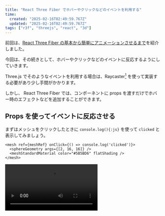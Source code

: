 ```yaml
---
title: "React Three Fiber でホバーやクリックなどのイベントを利用する"
time:
  created: "2025-02-16T02:49:59.767Z"
  updated: "2025-02-16T02:49:59.767Z"
tags: ["r3f", "threejs", "react", "3d"]
---
```


前回は、[React Three Fiber の基本から簡単にアニメーションさせるまで](/blog/introducing-r3f)を紹介しました。

今回は、その続きとして、ホバーやクリックなどのイベントに反応するようにしていきます。

Three.js でそのようなイベントを利用する場合は、Raycaster[^1] を使って実装する必要があり少し手間がかかります。

[^1]: [Raycaster – three.js docs](https://threejs.org/docs/#api/en/core/Raycaster): Raycasting is used for mouse picking (working out what objects in the 3d space the mouse is over) amongst other things.

しかし、 React Three Fiber では、コンポーネントに props を渡すだけでホバー時のエフェクトなどを追加することができます。

## Props を使ってイベントに反応させる

まずはメッシュをクリックしたときに `console.log(){:js}` を使って `clicked` と表示してみましょう。

```tsx title="src/App.tsx" {1}
<mesh ref={meshRef} onClick={() => console.log('clicked')}>
  <sphereGeometry args={[2, 16, 16]} />
  <meshStandardMaterial color="#5B5BD6" flatShading />
</mesh>
```

<Video loop src="/blog/images/r3f-event-interaction/video1.mp4" />

これだけです。めちゃくちゃ簡単ですね。

ホバー時のエフェクトを追加したい場合は `onPointerEnter` を使います。

```tsx
<mesh ref={meshRef} onPointerEnter={() => console.log('hovered')}>
```

<Video loop src="/blog/images/r3f-event-interaction/video2.mp4" />

`console.log(){:js}` だけではつまらないので、ホバー時にメッシュの見た目を変更してみましょう。

このようなケースでは、React state を一緒に利用します。

## React state と組み合わせる

まずは `useState` をインポートし、 `isActive` state を用意します。

```tsx title="src/App.tsx"
// ...

import { useRef, useState } from 'react';
// ...

function Sphere() {
  const [isActive, setIsActive] = useState(false);
  
  // ...
}
```

ホバー時にアクティブに、ホバーが外れたときに非アクティブになるようにします。それぞれ `onPointerEnter`, `onPointerLeave` を使います。

```tsx title="src/App.tsx" {3,4}
<mesh
  ref={meshRef}
  onPointerEnter={() => setIsActive(true)}
  onPointerLeave={() => setIsActive(false)}
>
```

`isActive` の値に応じてマテリアルの見た目が変わるようにしてみます。ここではメタリックなオレンジ色にしています。

```tsx title="src/App.tsx" {8-10}
<mesh
  ref={meshRef}
  onPointerEnter={() => setIsActive(true)}
  onPointerLeave={() => setIsActive(false)}
>
  <sphereGeometry args={[2, 16, 16]} />
  <meshStandardMaterial
    metalness={isActive ? 0.5 : 0}
    roughness={isActive ? 0.25 : 1}
    color={isActive ? '#F76B15' : '#5B5BD6'}
    flatShading
  />
</mesh>
```

<Video loop src="/blog/images/r3f-event-interaction/video3.mp4" />

いい感じです。

ただ、少し華やかに欠けるので、メッシュホバー時にシーンにライトが追加されるようにしていきましょう。

## メッシュホバー時にシーンを更新する

現状では、`<mesh />{:jsx}` コンポーネントが `isActive` state を持っていますが、シーンを更新するには `<App />{:jsx}` コンポーネントに `isActive` state を持たせる必要があります。なので、この state をリフトアップします。

そして、`<Sphere />{:jsx}` コンポーネントから `isActive` state を更新できるように props として `setIsActive` も含めて渡しておきます。

```tsx title="src/App.tsx" {2,7}
function App() {
  const [isActive, setIsActive] = useState(false);

  return (
    <Canvas>
      <directionalLight args={['white', 1.5]} position={[0.5, 0.5, 1]} />
      <Sphere isActive={isActive} setIsActive={setIsActive} />
    </Canvas>
  );
}
```

`<Sphere />{:jsx}` コンポーネントから `useState(){:jsx}` の部分を削除し、 引数を追加します。

```tsx title="src/App.tsx"
function Sphere() { // [!code --]
  const [isActive, setIsActive] = useState(false); // [!code --]
function Sphere({ // [!code ++]
  isActive, // [!code ++]
  setIsActive, // [!code ++]
}: { // [!code ++]
  isActive: boolean; // [!code ++]
  setIsActive: (isActive: boolean) => void; // [!code ++]
}) { // [!code ++]
  useFrame(({ clock }) => {
    if (!meshRef.current) return;
    meshRef.current.rotation.y = clock.elapsedTime * 0.3;
    meshRef.current.rotation.z = clock.elapsedTime * 0.2;
  });
  const meshRef = useRef<Mesh>(null);

  return (
    <mesh
      ref={meshRef}
      onPointerEnter={() => setIsActive(true)}
      onPointerLeave={() => setIsActive(false)}
    >
      <sphereGeometry args={[2, 16, 16]} />
      <meshStandardMaterial
        metalness={isActive ? 0.5 : 0}
        roughness={isActive ? 0.25 : 1}
        color={isActive ? '#F76B15' : '#5B5BD6'}
        flatShading
      />
    </mesh>
  );
}
```

これで、メッシュホバー時に `<App />{:jsx}` コンポーネントの `isActive` state が更新されるようになります。

では、試しにひとつライトを追加してみましょう。 `isActive` が `true` の場合に `<pointLight />{:jsx}` を表示します。

```tsx title="src/App.tsx" {3}
<Canvas>
  <directionalLight args={['white', 1.5]} position={[0.5, 0.5, 1]} />
  {isActive && <pointLight intensity={30} position={[0, 3, 1]} />}
  <Sphere isActive={isActive} setIsActive={setIsActive} />
</Canvas>
```

<Video loop src="/blog/images/r3f-event-interaction/video4.mp4" />

少し華やかさが増しましたね！

最後に、もっとライトを追加し、ライトのアニメーションも行い、キラキラな雰囲気にしてみましょう。

まずは、`useRef` で利用する型 `PointLight`, `DirectionalLight` をインポートします。

```tsx title="src/App.tsx"
import type { Mesh, PointLight, DirectionalLight } from 'three';
```

`<DiscoLights />{:jsx}` コンポーネントを作成します。

```tsx title="src/App.tsx"
function DiscoLights() {
  const lightsRef = useRef<PointLight[] | DirectionalLight[]>([]);

  useFrame(({ clock }) => {
    lightsRef.current.forEach((light, index) => {
      if (!light) return;

      const speed = 0.4 + index * 0.1;
      const offset = index * 2;
      const radius = 3 + (index % 2);

      if (index % 2 === 0) {
        light.position.x =
          Math.sin(clock.elapsedTime * speed + offset) * radius;
        light.position.y =
          Math.cos(clock.elapsedTime * speed + offset) * radius;
      } else {
        light.position.y =
          Math.sin(clock.elapsedTime * speed + offset) * radius;
        light.position.z =
          Math.cos(clock.elapsedTime * speed + offset) * radius;
      }
    });
  });

  return (
    <>
      {[
        { color: 'red', intensity: 5, type: 'point' },
        { color: 'green', intensity: 5, type: 'point' },
        { color: 'purple', intensity: 4, type: 'point' },
        { color: 'orange', intensity: 3, type: 'point' },
        { color: 'cyan', intensity: 5, type: 'point' },
        { color: 'blue', intensity: 8, type: 'directional' },
        { color: 'green', intensity: 5, type: 'directional' },
        { color: 'purple', intensity: 6, type: 'directional' },
        { color: 'red', intensity: 3, type: 'directional' },
      ].map(({ color, intensity, type }, index) =>
        type === 'point' ? (
          <pointLight
            key={`${type}-${color}`}
            ref={(el) => {
              if (el) lightsRef.current[index] = el;
            }}
            color={color}
            intensity={intensity}
          />
        ) : (
          <directionalLight
            key={`${type}-${color}`}
            ref={(el) => {
              if (el) lightsRef.current[5 + index] = el;
            }}
            color={color}
            intensity={intensity}
          />
        )
      )}
      <pointLight color="white" intensity={10} position={[0, 2, 1]} />
      <pointLight color="white" intensity={10} position={[0, -3, 1]} />
    </>
  );
}
```

アクティブ時のマテリアルをもっとメタリックにします。

```tsx title="src/App.tsx" {2-4}
<meshStandardMaterial
  metalness={isActive ? 0.9 : 0}
  roughness={isActive ? 0.2 : 1}
  color={isActive ? '#FFF' : '#5B5BD6'}
  flatShading
/>
```

`<DiscoLights />{:jsx}` を `<App />{:jsx}` に追加します。

```tsx title="src/App.tsx" {7}
function App() {
  const [isActive, setIsActive] = useState(false);

  return (
    <Canvas>
      <directionalLight args={['white', 1.5]} position={[0.5, 0.5, 1]} />
      {isActive && <DiscoLights />}
      <Sphere isActive={isActive} setIsActive={setIsActive} />
    </Canvas>
  );
}
```

これで、次のようになります。

<Video loop src="/blog/images/r3f-event-interaction/video5.mp4" />

キラキラですね！

## さいごに

R3F では、props を使うだけでホバーやクリックなどのイベントに反応させることができるので、とてもラクですね。

React state を組み合わせて、それに応じてコンポーネントを追加したり、メッシュの見た目を変更したりするだけで、3D オブジェクトを簡単にインタラクティブにできます。

今回デモを作成するときに、本題のイベント使用部分が簡単にでき過ぎたので、無駄にメッシュをキラキラにしてみました。

このように、下準備の時間を最小限にして、演出の部分に時間を割けるというのも R3F のいいところだと感じます。

React Three Fiber、ますます魅力的です！

---

参考

- [Events and Interaction - React Three Fiber](https://r3f.docs.pmnd.rs/tutorials/events-and-interaction)
